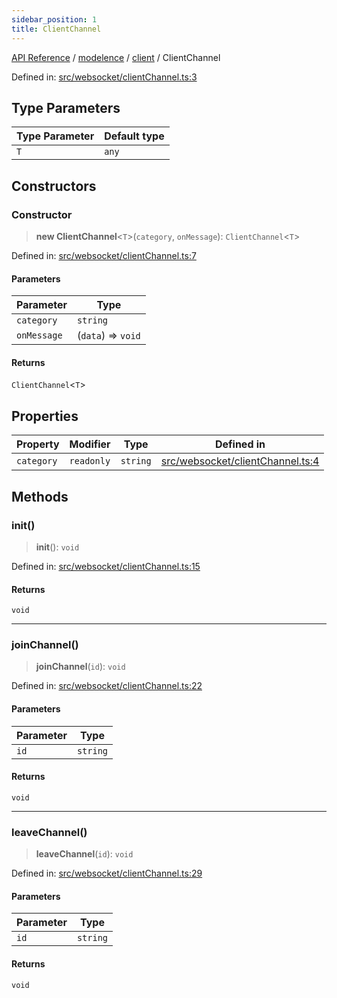 ```yaml
---
sidebar_position: 1
title: ClientChannel
---
```


[API Reference](/api-reference/modelence/client/classes/../../../index) / [modelence](/api-reference/modelence/client/classes/../../index) / [client](/api-reference/modelence/client/classes/../index) / ClientChannel

Defined in: [src/websocket/clientChannel.ts:3](https://github.com/modelence/modelence/blob/7d5ab6803a03a590fa9ba44d3ce0544ecf5463af/packages/modelence/src/websocket/clientChannel.ts#L3)

## Type Parameters

| Type Parameter | Default type |
| ------ | ------ |
| `T` | `any` |

## Constructors

### Constructor

> **new ClientChannel**\<`T`\>(`category`, `onMessage`): `ClientChannel`\<`T`\>

Defined in: [src/websocket/clientChannel.ts:7](https://github.com/modelence/modelence/blob/7d5ab6803a03a590fa9ba44d3ce0544ecf5463af/packages/modelence/src/websocket/clientChannel.ts#L7)

#### Parameters

| Parameter | Type |
| ------ | ------ |
| `category` | `string` |
| `onMessage` | (`data`) => `void` |

#### Returns

`ClientChannel`\<`T`\>

## Properties

| Property | Modifier | Type | Defined in |
| ------ | ------ | ------ | ------ |
| <a id="category"></a> `category` | `readonly` | `string` | [src/websocket/clientChannel.ts:4](https://github.com/modelence/modelence/blob/7d5ab6803a03a590fa9ba44d3ce0544ecf5463af/packages/modelence/src/websocket/clientChannel.ts#L4) |

## Methods

### init()

> **init**(): `void`

Defined in: [src/websocket/clientChannel.ts:15](https://github.com/modelence/modelence/blob/7d5ab6803a03a590fa9ba44d3ce0544ecf5463af/packages/modelence/src/websocket/clientChannel.ts#L15)

#### Returns

`void`

***

### joinChannel()

> **joinChannel**(`id`): `void`

Defined in: [src/websocket/clientChannel.ts:22](https://github.com/modelence/modelence/blob/7d5ab6803a03a590fa9ba44d3ce0544ecf5463af/packages/modelence/src/websocket/clientChannel.ts#L22)

#### Parameters

| Parameter | Type |
| ------ | ------ |
| `id` | `string` |

#### Returns

`void`

***

### leaveChannel()

> **leaveChannel**(`id`): `void`

Defined in: [src/websocket/clientChannel.ts:29](https://github.com/modelence/modelence/blob/7d5ab6803a03a590fa9ba44d3ce0544ecf5463af/packages/modelence/src/websocket/clientChannel.ts#L29)

#### Parameters

| Parameter | Type |
| ------ | ------ |
| `id` | `string` |

#### Returns

`void`
